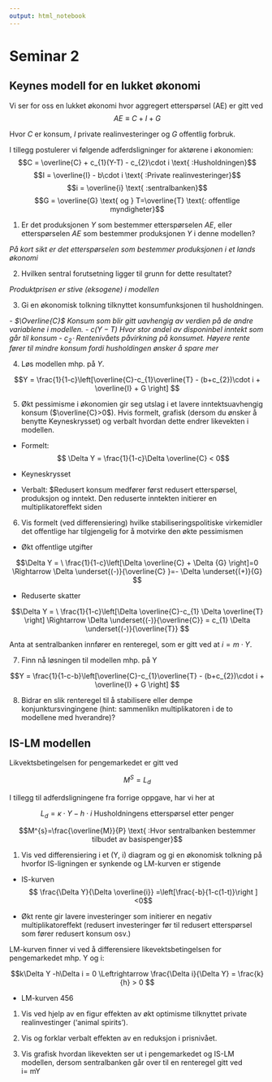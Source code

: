 ```yaml
---
output: html_notebook
---
```


# Seminar 2
## Keynes modell for en lukket økonomi

Vi ser for oss en lukket økonomi hvor aggregert etterspørsel (AE) er gitt ved
$$AE\equiv C + I + G$$

Hvor $C$ er konsum, $I$ private realinvesteringer og
$G$ offentlig forbruk.

I tillegg postulerer vi følgende adferdsligninger for aktørene i økonomien:
$$C = \overline{C} + c_{1}(Y-T) - c_{2}\cdot i \text{ :Husholdningen}$$
$$I = \overline{I} - b\cdot i \text{ :Private realinvesteringer}$$
$$i = \overline{i} \text{ :sentralbanken}$$
$$G = \overline{G} \text{ og } T=\overline{T} \text{: offentlige myndigheter}$$ 


1. Er det produksjonen $Y$ som bestemmer etterspørselen $AE$, eller etterspørselen $AE$ som bestemmer produksjonen $Y$ i denne modellen?

*På kort sikt er det etterspørselen som bestemmer produksjonen i et lands økonomi*

2. Hvilken sentral forutsetning ligger til grunn for dette resultatet?

*Produktprisen er stive (eksogene) i modellen*

3. Gi en økonomisk tolkning tilknyttet konsumfunksjonen til husholdningen.

*- $\Overline{C}$ Konsum som blir gitt uavhengig av verdien på de andre variablene i modellen.*
*- $c(Y-T)$ Hvor stor andel av disponinbel inntekt som går til konsum*
*- $c_{2}\cdot$ Rentenivåets påvirkning på konsumet. Høyere rente fører til mindre konsum fordi husholdingen ønsker å spare mer*

4. Løs modellen mhp. på $Y$.

$$Y = \frac{1}{1-c}\left[\overline{C}-c_{1}\overline{T} - (b+c_{2})\cdot i + \overline{I} + G  \right] $$


5. Økt pessimisme i økonomien gir seg utslag i et lavere inntektsuavhengig konsum ($\overline{C}>0$). Hvis formelt, grafisk (dersom du ønsker å benytte Keyneskrysset) og verbalt hvordan dette endrer likevekten i modellen.

- Formelt: $$ \Delta Y = \frac{1}{1-c}\Delta \overline{C} < 0$$

- Keyneskrysset 

- Verbalt: $Redusert konsum medfører først redusert etterspørsel, produksjon og inntekt. Den reduserte inntekten initierer en multiplikatoreffekt siden  


6. Vis formelt (ved differensiering) hvilke stabiliseringspolitiske virkemidler det offentlige har tilgjengelig for å motvirke den økte pessimismen

- Økt offentlige utgifter

$$\Delta Y = \ \frac{1}{1-c}\left[\Delta \overline{C} + \Delta {G}  \right]=0 \Rightarrow \Delta \underset{(-)}{\overline{C} }=- \Delta \underset{(+)}{G}   $$

- Reduserte skatter

$$\Delta Y = \ \frac{1}{1-c}\left[\Delta \overline{C}-c_{1} \Delta \overline{T}    \right] \Rightarrow 
\Delta \underset{(-)}{\overline{C}} = c_{1} \Delta \underset{(-)}{\overline{T}}    $$

Anta at sentralbanken innfører en renteregel, som er gitt ved at $i= m\cdot Y$. 

7. Finn nå løsningen til modellen mhp. på Y

$$Y = \frac{1}{1-c-b}\left[\overline{C}-c_{1}\overline{T} - (b+c_{2})\cdot i + \overline{I} + G  \right] $$

8. Bidrar en slik renteregel til å stabilisere eller dempe konjunktursvingingene (hint: sammenlikn multiplikatoren i de to modellene med hverandre)?

## IS-LM modellen

Likvektsbetingelsen for pengemarkedet er gitt ved

$$M^{S} = L_{d} $$

I tillegg til adferdsligningene fra forrige oppgave, har vi her at

$$L_{d} = \kappa\cdot Y - h\cdot i \text{ Husholdningens etterspørsel etter penger}$$


$$M^{s}=\frac{\overline{M}}{P} \text{ :Hvor sentralbanken bestemmer tilbudet av basispenger}$$

1. Vis ved differensiering i et (Y, i) diagram og gi en økonomisk tolkning på hvorfor IS-ligningen er synkende og LM-kurven er stigende 

- IS-kurven $$ \frac{\Delta Y}{\Delta \overline{i}} =\left[\frac{-b}{1-c(1-t)}\right ] <0$$

- Økt rente gir lavere investeringer som initierer en negativ multiplikatoreffekt (redusert investeringer før til redusert etterspørsel som fører redusert konsum osv.)

LM-kurven finner vi ved å differensiere likevektsbetingelsen for pengemarkedet mhp. Y og i:

$$k\Delta Y -h\Delta i = 0 \Leftrightarrow  \frac{\Delta i}{\Delta Y} = \frac{k}{h} > 0 $$


- LM-kurven $456$

1. Vis ved hjelp av en figur effekten av økt optimisme tilknyttet private realinvestinger ('animal spirits').

1. Vis og forklar verbalt effekten av en reduksjon i prisnivået.

1. Vis grafisk hvordan likevekten ser ut i pengemarkedet og IS-LM modellen, dersom sentralbanken går over til en renteregel gitt ved  
i= m\cdot Y



